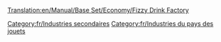 [[Translation:en/Manual/Base Set/Economy/Fizzy Drink Factory]]

{{fr/Industries|image=FizzyDrinkFactory.png
|nom=Usine de boissons gazeuses
|climats=[[fr/Manual/Climat#Pays des jouets|Pays des jouets]]
|accepte=[[fr/Coca-cola|Coca-cola]],[[fr/Bulle|Bulle]]
|produit=[[fr/Manual/Base Set/Economy/Boisson gazeuse|Boisson gazeuse]]
|notes=Absent des autres [[fr/Manual/Climat|climats]].
}}

[[Category:fr/Industries secondaires]]
[[Category:fr/Industries du pays des jouets]]